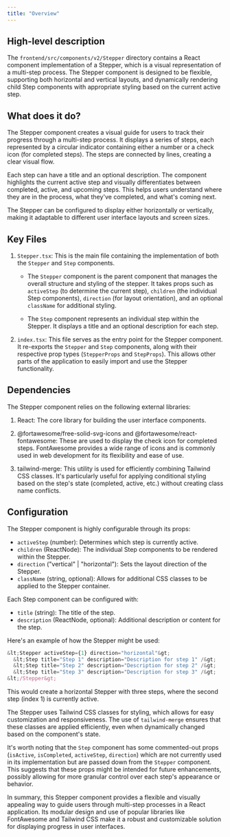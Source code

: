 ```yaml
---
title: "Overview"
---
```


## High-level description
The `frontend/src/components/v2/Stepper` directory contains a React component implementation of a Stepper, which is a visual representation of a multi-step process. The Stepper component is designed to be flexible, supporting both horizontal and vertical layouts, and dynamically rendering child Step components with appropriate styling based on the current active step.

## What does it do?
The Stepper component creates a visual guide for users to track their progress through a multi-step process. It displays a series of steps, each represented by a circular indicator containing either a number or a check icon (for completed steps). The steps are connected by lines, creating a clear visual flow. 

Each step can have a title and an optional description. The component highlights the current active step and visually differentiates between completed, active, and upcoming steps. This helps users understand where they are in the process, what they've completed, and what's coming next.

The Stepper can be configured to display either horizontally or vertically, making it adaptable to different user interface layouts and screen sizes.

## Key Files

1. `Stepper.tsx`: This is the main file containing the implementation of both the `Stepper` and `Step` components. 

   - The `Stepper` component is the parent component that manages the overall structure and styling of the stepper. It takes props such as `activeStep` (to determine the current step), `children` (the individual Step components), `direction` (for layout orientation), and an optional `className` for additional styling.

   - The `Step` component represents an individual step within the Stepper. It displays a title and an optional description for each step.

2. `index.tsx`: This file serves as the entry point for the Stepper component. It re-exports the `Stepper` and `Step` components, along with their respective prop types (`StepperProps` and `StepProps`). This allows other parts of the application to easily import and use the Stepper functionality.

## Dependencies
The Stepper component relies on the following external libraries:

1. React: The core library for building the user interface components.

2. @fortawesome/free-solid-svg-icons and @fortawesome/react-fontawesome: These are used to display the check icon for completed steps. FontAwesome provides a wide range of icons and is commonly used in web development for its flexibility and ease of use.

3. tailwind-merge: This utility is used for efficiently combining Tailwind CSS classes. It's particularly useful for applying conditional styling based on the step's state (completed, active, etc.) without creating class name conflicts.

## Configuration
The Stepper component is highly configurable through its props:

- `activeStep` (number): Determines which step is currently active.
- `children` (ReactNode): The individual Step components to be rendered within the Stepper.
- `direction` ("vertical" | "horizontal"): Sets the layout direction of the Stepper.
- `className` (string, optional): Allows for additional CSS classes to be applied to the Stepper container.

Each Step component can be configured with:

- `title` (string): The title of the step.
- `description` (ReactNode, optional): Additional description or content for the step.

Here's an example of how the Stepper might be used:

```jsx
&lt;Stepper activeStep={1} direction="horizontal"&gt;
  &lt;Step title="Step 1" description="Description for step 1" /&gt;
  &lt;Step title="Step 2" description="Description for step 2" /&gt;
  &lt;Step title="Step 3" description="Description for step 3" /&gt;
&lt;/Stepper&gt;
```

This would create a horizontal Stepper with three steps, where the second step (index 1) is currently active.

The Stepper uses Tailwind CSS classes for styling, which allows for easy customization and responsiveness. The use of `tailwind-merge` ensures that these classes are applied efficiently, even when dynamically changed based on the component's state.

It's worth noting that the `Step` component has some commented-out props (`isActive`, `isCompleted`, `activeStep`, `direction`) which are not currently used in its implementation but are passed down from the `Stepper` component. This suggests that these props might be intended for future enhancements, possibly allowing for more granular control over each step's appearance or behavior.

In summary, this Stepper component provides a flexible and visually appealing way to guide users through multi-step processes in a React application. Its modular design and use of popular libraries like FontAwesome and Tailwind CSS make it a robust and customizable solution for displaying progress in user interfaces.